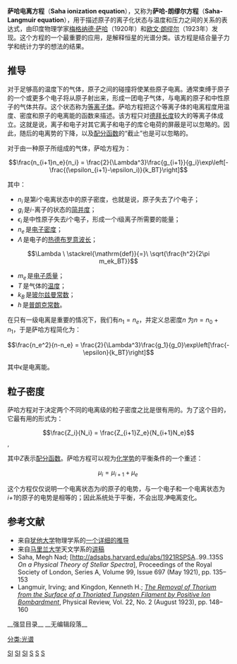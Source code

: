 {{noteTA
|G1=Physics
}}
'''萨哈电离方程'''（'''Saha ionization equation'''），又称为'''萨哈-朗缪尔方程'''（'''Saha-Langmuir equation'''），用于描述原子的离子化状态与温度和压力之间的关系的表达式，由印度物理学家[[梅格纳德·萨哈|梅格纳德·萨哈]]（1920年）和[[欧文·朗缪尔|欧文·朗缪尔]]（1923年）发现。这个方程的一个最重要的应用，是解释恒星的光谱分类。该方程是结合量子力学和统计力学的想法的结果。

== 推导 ==
对于足够高的温度下的气体，原子之间的碰撞将使某些原子电离。通常束缚于原子的一个或更多个电子将从原子射出来，形成一团电子气体，与电离的原子和中性原子的气体共存。这个状态称为[[等离子体|等离子体]]。萨哈方程把这个等离子体的电离程度用温度、密度和原子的电离能的函数来描述。该方程只对[[德拜长度|德拜长度]]较大的等离子体成立。这就是说，离子和电子对其它离子和电子的库仑电荷的屏蔽是可以忽略的。因此，随后的电离势的下降，以及[[配分函数|配分函数]]的“截止”也是可以忽略的。

对于由一种原子所组成的气体，萨哈方程为：

:<math>\frac{n_{i+1}n_e}{n_i} = \frac{2}{\Lambda^3}\frac{g_{i+1}}{g_i}\exp\left[-\frac{(\epsilon_{i+1}-\epsilon_i)}{k_BT}\right]</math>

其中：

* <math>n_i\,</math>是第''i''个电离状态中的原子密度，也就是说，原子失去了''i''个电子；
* <math>g_i\,</math>是''i''-离子的状态的[[简并度|简并度]]；
* <math>\epsilon_i\,</math>是中性原子失去''i''个电子，形成一个''i''级离子所需要的能量；
* <math>n_e\,</math>是[[电子密度|电子密度]]；
* <math>\Lambda\,</math>是电子的[[热德布罗意波长|热德布罗意波长]]；
::<math>\Lambda \ \stackrel{\mathrm{def}}{=}\   \sqrt{\frac{h^2}{2\pi m_ek_BT}}</math>
* <math>m_e\,</math>是[[电子质量|电子质量]]；
* <math>T\,</math>是气体的[[温度|温度]]；
* <math>k_B\,</math>是[[玻尔兹曼常数|玻尔兹曼常数]]；
* <math>h\,</math>是[[普朗克常数|普朗克常数]]。

在只有一级电离是重要的情况下，我们有<math>n_1=n_e</math>，并定义总密度''n'' 为<math>n=n_0+n_1</math>，于是萨哈方程简化为：

:<math>\frac{n_e^2}{n-n_e} = \frac{2}{\Lambda^3}\frac{g_1}{g_0}\exp\left[\frac{-\epsilon}{k_BT}\right]</math>

其中<math>\epsilon</math>是电离能。

== 粒子密度 ==
萨哈方程对于决定两个不同的电离级的粒子密度之比是很有用的。为了这个目的，它最有用的形式为：

:<math>\frac{Z_i}{N_i} = \frac{Z_{i+1}Z_e}{N_{i+1}N_e}</math>,

其中''Z''表示[[配分函数|配分函数]]。萨哈方程可以视为[[化学势|化学势]]的平衡条件的一个重述：

:<math>\mu_i = \mu_{i+1} + \mu_e\,</math>

这个方程仅仅说明一个电离状态为''i''的原子的电势，与一个电子和一个电离状态为''i+1''的原子的电势是相等的；因此系统处于平衡，不会出现''净''电离变化。

==参考文献==
*来自[[犹他大学|犹他大学]]物理学系的[http://www.physics.utah.edu/~kieda/SahaEquation.pdf 一个详细的推导]
*来自[[马里兰大学学院市分校|马里兰大学]]天文学系的[https://web.archive.org/web/20070311010751/http://www.astro.umd.edu/~miller/teaching/astr601/lecture08.ps 讲稿]
*Saha, Megh Nad; [http://adsabs.harvard.edu/abs/1921RSPSA..99..135S ''On a Physical Theory of Stellar Spectra''], Proceedings of the Royal Society of London, Series A, Volume 99, Issue 697 (May 1921), pp. 135–153
*Langmuir, Irving; and Kingdon, Kenneth H.; [http://prola.aps.org/abstract/PR/v22/i2/p148_1 ''The Removal of Thorium from the Surface of a Thoriated Tungsten Filament by Positive Ion Bombardment''], Physical Review, Vol. 22, No. 2 (August 1923), pp. 148–160

__强显目录__
__无编辑段落__

[[Category:原子物理学|SI]]
[[Category:方程|SI]]
[[Category:天文学术语|SI]]
[[Category:天体物理学|S]]
[[Category:恆星天文學|S]]
[[Category:等离子体物理学|S]]
[[分类:光谱|分类:光谱]]